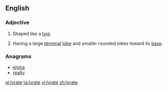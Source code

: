 ==English==

===Adjective===
{{en-adj|-}}

# Shaped like a [[lyre]].
# {{botany|of leaves}} Having a large [[terminal]] [[lobe]] and smaller rounded lobes toward its [[base]].

===Anagrams===
* [[elytra#English|elytra]]
* [[realty#English|realty]]

[[pl:lyrate]]
[[ta:lyrate]]
[[vi:lyrate]]
[[zh:lyrate]]